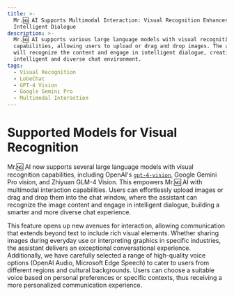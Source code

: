 ```yaml
---
title: >-
  Mr.🆖 AI Supports Multimodal Interaction: Visual Recognition Enhances
  Intelligent Dialogue
description: >-
  Mr.🆖 AI supports various large language models with visual recognition
  capabilities, allowing users to upload or drag and drop images. The assistant
  will recognize the content and engage in intelligent dialogue, creating a more
  intelligent and diverse chat environment.
tags:
  - Visual Recognition
  - LobeChat
  - GPT-4 Vision
  - Google Gemini Pro
  - Multimodal Interaction
---
```


# Supported Models for Visual Recognition

Mr.🆖 AI now supports several large language models with visual recognition capabilities, including OpenAI's [`gpt-4-vision`](https://platform.openai.com/docs/guides/vision), Google Gemini Pro vision, and Zhiyuan GLM-4 Vision. This empowers Mr.🆖 AI with multimodal interaction capabilities. Users can effortlessly upload images or drag and drop them into the chat window, where the assistant can recognize the image content and engage in intelligent dialogue, building a smarter and more diverse chat experience.

This feature opens up new avenues for interaction, allowing communication that extends beyond text to include rich visual elements. Whether sharing images during everyday use or interpreting graphics in specific industries, the assistant delivers an exceptional conversational experience. Additionally, we have carefully selected a range of high-quality voice options (OpenAI Audio, Microsoft Edge Speech) to cater to users from different regions and cultural backgrounds. Users can choose a suitable voice based on personal preferences or specific contexts, thus receiving a more personalized communication experience.
